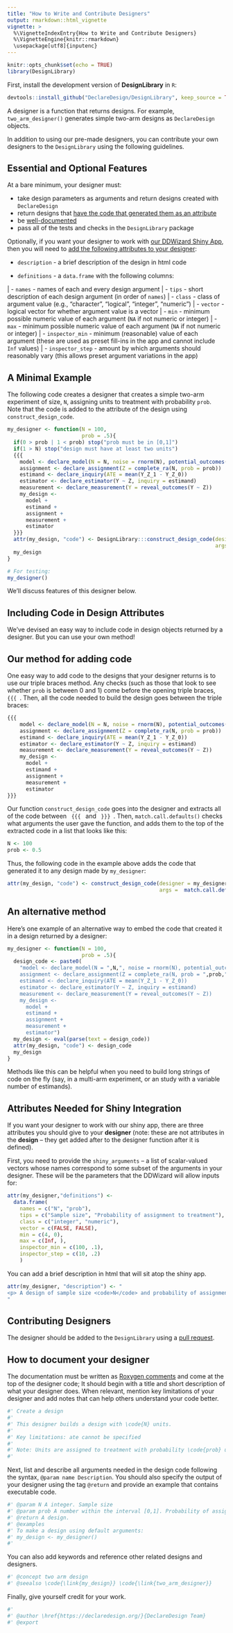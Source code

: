 ```yaml
---
title: "How to Write and Contribute Designers"
output: rmarkdown::html_vignette
vignette: >
  %\VignetteIndexEntry{How to Write and Contribute Designers}
  %\VignetteEngine{knitr::rmarkdown}
  \usepackage[utf8]{inputenc}
---
```


```r
knitr::opts_chunk$set(echo = TRUE)
library(DesignLibrary)
```

First, install the development version of **DesignLibrary** in `R`:

```r
devtools::install_github("DeclareDesign/DesignLibrary", keep_source = TRUE)
```

A designer is a function that returns designs. For example, `two_arm_designer()` generates simple two-arm designs as `DeclareDesign` objects. 

In addition to using our pre-made designers, you can contribute your own designers to the `DesignLibrary` using the following guidelines. 

## Essential and Optional Features

At a bare minimum, your designer must: 
  
  - take design parameters as arguments and return designs created with `DeclareDesign`
  - return designs that [have the code that generated them as an attribute][Including Code in Design Attributes]
  - be [well-documented][How to Document your Designer]
  - pass all of the tests and checks in the `DesignLibrary` package
  
Optionally, if you want your designer to work with [our DDWizard Shiny App](https://eos.wzb.eu/ipi/DDWizard), then you will need to [add the following attributes to your designer][Including Code in Design Attributes]:
  
  - `description` - a brief description of the design in html code

  - `definitions` - a `data.frame` with the following columns:
  
  | - `names` - names of each and every design argument
  | - `tips` - short description of each design argument (in order of `names`)
  | - `class` - class of argument value (e.g., "character", "logical", "integer", "numeric")
  | - `vector` - logical vector for whether argument value is a vector
  | - `min` - minimum possible numeric value of each argument (`NA` if not numeric or integer) 
  | - `max` - minimum possible numeric value of each argument (`NA` if not numeric or integer) 
  | - `inspector_min` - minimum (reasonable) value of each argument (these are used as preset fill-ins in the app and cannot include `Inf` values)
  | - `inspector_step` - amount by which arguments should reasonably vary (this allows preset argument variations in the app)

## A Minimal Example

The following code creates a designer that creates a simple two-arm experiment of size, `N`, assigning units to treatment with probability `prob`. Note that the code is added to the attribute of the design using `construct_design_code`. 

```r
my_designer <- function(N = 100,
                        prob = .5){
  if(0 > prob | 1 < prob) stop("prob must be in [0,1]")
  if(1 > N) stop("design must have at least two units")
  {{{ 
    model <- declare_model(N = N, noise = rnorm(N), potential_outcomes(Y ~ Z + noise))
    assignment <- declare_assignment(Z = complete_ra(N, prob = prob))
    estimand <- declare_inquiry(ATE = mean(Y_Z_1 - Y_Z_0))
    estimator <- declare_estimator(Y ~ Z, inquiry = estimand)
    measurement <- declare_measurement(Y = reveal_outcomes(Y ~ Z))
    my_design <- 
      model +
      estimand +
      assignment +
      measurement +
      estimator
  }}}
  attr(my_design, "code") <- DesignLibrary:::construct_design_code(designer = my_designer,
                                                                   args =  match.call.defaults())
  my_design
}
```

```r
# For testing:
my_designer()
```


We'll discuss features of this designer below.

## Including Code in Design Attributes

We've devised an easy way to include code in design objects returned by a designer. But you can use your own method!

## Our method for adding code

One easy way to add code to the designs that your designer returns is to use our triple braces method. Any checks (such as those that look to see whether `prob` is between 0 and 1) come before the opening triple braces, <code> {{{ </code>. Then, all the code needed to build the design goes between the triple braces:

```r
{{{ 
    model <- declare_model(N = N, noise = rnorm(N), potential_outcomes(Y ~ Z + noise))
    assignment <- declare_assignment(Z = complete_ra(N, prob = prob))
    estimand <- declare_inquiry(ATE = mean(Y_Z_1 - Y_Z_0))
    estimator <- declare_estimator(Y ~ Z, inquiry = estimand)
    measurement <- declare_measurement(Y = reveal_outcomes(Y ~ Z))
    my_design <- 
      model +
      estimand +
      assignment +
      measurement +
      estimator
}}}
```

Our function `construct_design_code` goes into the designer and extracts all of the code between <code> {{{ </code> and <code> }}} </code>. Then, `match.call.defaults()` checks what arguments the user gave the function, and adds them to the top of the extracted code in a list that looks like this:

```r
N <- 100                                                       
prob <- 0.5  
```

Thus, the following code in the example above adds the code that generated it to any design made by `my_designer`:

```r
attr(my_design, "code") <- construct_design_code(designer = my_designer,
                                                 args =  match.call.defaults())
```


## An alternative method

Here's one example of an alternative way to embed the code that created it in a design returned by a designer:

```r
my_designer <- function(N = 100,
                        prob = .5){
  design_code <- paste0(
    "model <- declare_model(N = ",N,", noise = rnorm(N), potential_outcomes(Y ~ Z + noise))
    assignment <- declare_assignment(Z = complete_ra(N, prob = ",prob,"))
    estimand <- declare_inquiry(ATE = mean(Y_Z_1 - Y_Z_0))
    estimator <- declare_estimator(Y ~ Z, inquiry = estimand)
    measurement <- declare_measurement(Y = reveal_outcomes(Y ~ Z))
    my_design <- 
      model +
      estimand +
      assignment +
      measurement +
      estimator")
  my_design <- eval(parse(text = design_code))
  attr(my_design, "code") <- design_code
  my_design
}
```

Methods like this can be helpful when you need to build long strings of code on the fly (say, in a multi-arm experiment, or an study with a variable number of estimands).

## Attributes Needed for Shiny Integration

If you want your designer to work with our shiny app, there are three attributes you should give to your **designer** (note: these are not attributes in the **design** -- they get added after to the designer function after it is defined).

First, you need to provide the `shiny_arguments` -- a list of scalar-valued vectors whose names correspond to some subset of the arguments in your designer. These will be the parameters that the DDWizard will allow inputs for:

```r
attr(my_designer,"definitions") <-
  data.frame(
    names = c("N", "prob"),
    tips = c("Sample size", "Probability of assignment to treatment"),
    class = c("integer", "numeric"),
    vector = c(FALSE, FALSE),
    min = c(4, 0),
    max = c(Inf, ),
    inspector_min = c(100, .1),
    inspector_step = c(10, .2)
    )
```

You can add a brief description in html that will sit atop the shiny app.

```r
attr(my_designer, "description") <- "
<p> A design of sample size <code>N</code> and probability of assignment <code>prob</code>.
"
```

## Contributing Designers

The designer should be added to the `DesignLibrary` using a [pull request](http://r-pkgs.had.co.nz/git.html#git-pullreq). 

## How to document your designer


The documentation must be written as [Roxygen comments](http://r-pkgs.had.co.nz/man.html#roxygen-comments) and come at the top of the designer code; It should begin with a title and short description of what your designer does. When relevant, mention key limitations of your designer and add notes that can help others understand your code better. 


```r
#' Create a design
#'
#' This designer builds a design with \code{N} units. 
#'
#' Key limitations: ate cannot be specified
#' 
#' Note: Units are assigned to treatment with probability \code{prob} using complete random assignment  
#'

```

Next, list and describe all arguments needed in the design code following the syntax, `@param name Description`. You should also specify the output of your designer using the tag `@return` and provide an example that contains executable code.
```r
#' @param N A integer. Sample size
#' @param prob A number within the interval [0,1]. Probability of assigment to treatment.
#' @return A design.
#' @examples
#' To make a design using default arguments:
#' my_design <- my_designer()
#'
```


You can also add keywords and reference other related designs and designers.
```r
#' @concept two arm design
#' @seealso \code{\link{my_design}} \code{\link{two_arm_designer}} 
```

Finally, give yourself credit for your work.
```r
#' 
#' @author \href{https://declaredesign.org/}{DeclareDesign Team}
#' @export
```



